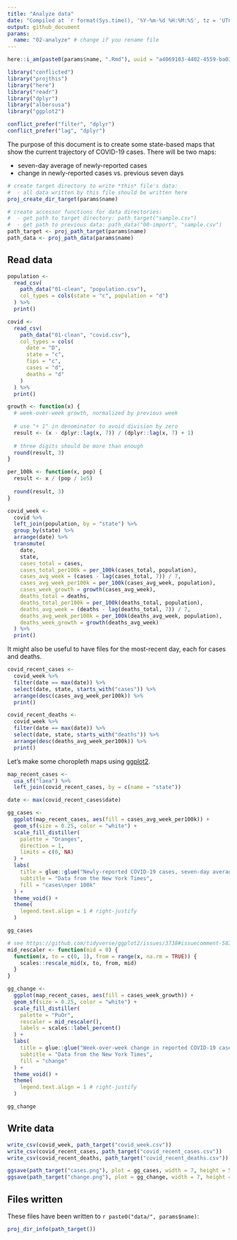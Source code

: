 ```yaml
---
title: "Analyze data"
date: "Compiled at `r format(Sys.time(), '%Y-%m-%d %H:%M:%S', tz = 'UTC')` UTC"
output: github_document
params:
  name: "02-analyze" # change if you rename file
---
```


```r
here::i_am(paste0(params$name, ".Rmd"), uuid = "a4069103-4402-4559-ba03-cca3df086442")

library("conflicted")
library("projthis")
library("here")
library("readr")
library("dplyr")
library("albersusa")
library("ggplot2")

conflict_prefer("filter", "dplyr")
conflict_prefer("lag", "dplyr")
```

The purpose of this document is to create some state-based maps that show the current trajectory of COVID-19 cases. 
There will be two maps:

- seven-day average of newly-reported cases
- change in newly-reported cases vs. previous seven days

```r
# create target directory to write *this* file's data: 
#  - all data written by this file should be written here
proj_create_dir_target(params$name)

# create accessor functions for data directories:
#  - get path to target directory: path_target("sample.csv")
#  - get path to previous data: path_data("00-import", "sample.csv")
path_target <- proj_path_target(params$name)
path_data <- proj_path_data(params$name)
```

## Read data

```r
population <- 
  read_csv(
    path_data("01-clean", "population.csv"),
    col_types = cols(state = "c", population = "d")
  ) %>%
  print()
```


```r
covid <- 
  read_csv(
    path_data("01-clean", "covid.csv"),
    col_types = cols(
      date = "D", 
      state = "c", 
      fips = "c", 
      cases = "d", 
      deaths = "d"
    )
  ) %>%
  print()
```
```r
growth <- function(x) {
  # week-over-week growth, normalized by previous week
  
  # use "+ 1" in denominator to avoid division by zero
  result <- (x - dplyr::lag(x, 7)) / (dplyr::lag(x, 7) + 1) 
  
  # three digits should be more than enough
  round(result, 3)
}

per_100k <- function(x, pop) {
  result <- x / (pop / 1e5)
  
  round(result, 3)
}

covid_week <-
  covid %>%
  left_join(population, by = "state") %>%
  group_by(state) %>%
  arrange(date) %>%
  transmute(
    date,
    state,
    cases_total = cases, 
    cases_total_per100k = per_100k(cases_total, population),
    cases_avg_week = (cases - lag(cases_total, 7)) / 7,
    cases_avg_week_per100k = per_100k(cases_avg_week, population),
    cases_week_growth = growth(cases_avg_week),
    deaths_total = deaths,
    deaths_total_per100k = per_100k(deaths_total, population),
    deaths_avg_week = (deaths - lag(deaths_total, 7)) / 7,
    deaths_avg_week_per100k = per_100k(deaths_avg_week, population),
    deaths_week_growth = growth(deaths_avg_week)
  ) %>%
  print()
```
It might also be useful to have files for the most-recent day, each for cases and deaths.

```r
covid_recent_cases <- 
  covid_week %>%
  filter(date == max(date)) %>%
  select(date, state, starts_with("cases")) %>%
  arrange(desc(cases_avg_week_per100k)) %>%
  print()
```

```r
covid_recent_deaths <- 
  covid_week %>%
  filter(date == max(date)) %>%
  select(date, state, starts_with("deaths")) %>%
  arrange(desc(deaths_avg_week_per100k)) %>%
  print()
```

Let's make some choropleth maps using [ggplot2](https://ggplot2.tidyverse.org/).

```r
map_recent_cases <- 
  usa_sf("laea") %>%
  left_join(covid_recent_cases, by = c(name = "state"))

date <- max(covid_recent_cases$date)

gg_cases <-
  ggplot(map_recent_cases, aes(fill = cases_avg_week_per100k)) +
  geom_sf(size = 0.25, color = "white") + 
  scale_fill_distiller(
    palette = "Oranges", 
    direction = 1,
    limits = c(0, NA)
  ) +
  labs(
    title = glue::glue("Newly-reported COVID-19 cases, seven-day average as of {date}"),
    subtitle = "Data from the New York Times",
    fill = "cases\nper 100k"
  ) +
  theme_void() + 
  theme(
    legend.text.align = 1 # right-justify
  )

gg_cases
```
```r
# see https://github.com/tidyverse/ggplot2/issues/3738#issuecomment-583750802
mid_rescaler <- function(mid = 0) {
  function(x, to = c(0, 1), from = range(x, na.rm = TRUE)) {
    scales::rescale_mid(x, to, from, mid)
  }
}

gg_change <-
  ggplot(map_recent_cases, aes(fill = cases_week_growth)) +
  geom_sf(size = 0.25, color = "white") + 
  scale_fill_distiller(
    palette = "PuOr", 
    rescaler = mid_rescaler(),
    labels = scales::label_percent()
  ) +
  labs(
    title = glue::glue("Week-over-week change in reported COVID-19 cases, as of {date}"),
    subtitle = "Data from the New York Times",
    fill = "change"
  ) +
  theme_void() +
  theme(
    legend.text.align = 1 # right-justify
  )

gg_change
```

## Write data

```r
write_csv(covid_week, path_target("covid_week.csv"))
write_csv(covid_recent_cases, path_target("covid_recent_cases.csv"))
write_csv(covid_recent_deaths, path_target("covid_recent_deaths.csv"))

ggsave(path_target("cases.png"), plot = gg_cases, width = 7, height = 5)
ggsave(path_target("change.png"), plot = gg_change, width = 7, height = 5)
```

## Files written

These files have been written to ```r paste0("data/", params$name)```:

```r
proj_dir_info(path_target())
```
